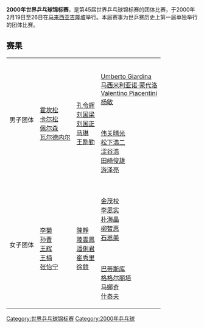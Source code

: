 {{noteTA|G1=Table Tennis}}
'''2000年世界乒乓球锦标赛'''，是第45届世界乒乓球锦标赛的团体比赛，于2000年2月19日至26日在[[马来西亚|马来西亚]][[吉隆坡|吉隆坡]]举行。本届赛事为世乒赛历史上第一届单独举行的团体比赛。

== 赛果 ==
{| {{MedalistTable|type=Event}}
|-
|rowspan=2|男子团体
|rowspan=2|{{flagcountry|SWE}}<br>[[弗雷德里克·霍坎松|霍坎松]]<br>[[彼得·卡尔松|卡尔松]]<br>[[约尔根·佩尔森|佩尔森]]<br>[[瓦尔德内尔|瓦尔德内尔]]
|rowspan=2|{{flagcountry|CHN}}<br>[[孔令辉|孔令辉]]<br>[[刘国梁|刘国梁]]<br>[[刘国正|刘国正]]<br>[[马琳|马琳]]<br>[[王励勤|王励勤]]
|{{flagcountry|ITA}}<br>[[Umberto_Giardina|Umberto Giardina]]<br>[[马西米利亚诺·蒙代洛|马西米利亚诺·蒙代洛]]<br>[[Valentino_Piacentini|Valentino Piacentini]]<br>[[杨敏_(1963年)|杨敏]]
|-
|{{flagcountry|JPN}}<br>[[伟关晴光|伟关晴光]]<br>[[松下浩二|松下浩二]]<br>[[涩谷浩|涩谷浩]]<br>[[田崎俊雄|田崎俊雄]]<br>[[游泽亮|游泽亮]]
|-
|rowspan=2|女子团体
|rowspan=2|{{flagcountry|CHN}}<br>[[李菊|李菊]]<br>[[孙晋|孙晋]]<br>[[王辉　(乒乓球运动员)|王辉]]<br>[[王楠|王楠]]<br>[[张怡宁|张怡宁]]
|rowspan=2|{{flagcountry|TPE}}<br>[[陳靜_(乒乓球運動員)|陳靜]]<br>[[陸雲鳳|陸雲鳳]]<br>[[潘俐君|潘俐君]]<br>[[崔秀里|崔秀里]]<br>[[徐競|徐競]]
|{{flagcountry|KOR}}<br>[[金茂校|金茂校]]<br>[[李恩实|李恩实]]<br>[[朴海晶|朴海晶]]<br>[[柳智惠|柳智惠]]<br>[[石恩美|石恩美]]
|-
|{{flagcountry|ROU}}<br>[[奥蒂莉亚·巴蒂斯库|巴蒂斯库]]<br>[[安娜·格格尔丽塔|格格尔丽塔]]<br>[[安东内拉·马娜奇|马娜奇]]<br>[[米哈埃拉·什泰夫|什泰夫]]
|}

{{世界乒乓球锦标赛}}

[[Category:世界乒乓球锦标赛|Category:世界乒乓球锦标赛]]
[[Category:2000年乒乓球|Category:2000年乒乓球]]